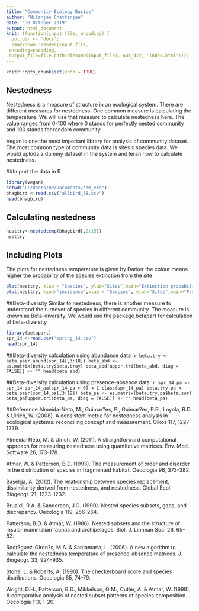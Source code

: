 ```yaml
---
title: "Community Ecology Basics"
author: "Nilanjan Chatterjee"
date: "30 October 2019"
output: html_document
knit: (function(input_file, encoding) {
  out_dir <- 'docs';
  rmarkdown::render(input_file,
 encoding=encoding,
 output_file=file.path(dirname(input_file), out_dir, 'index.html'))})
---
```


```r
knitr::opts_chunk$set(echo = TRUE)
```

## Nestedness
Nestedness is a measure of structure in an ecological system. 
There are different measures for nestedness. One common measure is calculating the temperature. 
We will use that measure to calculate nestedness here. The value ranges from 0-100 where 0 stands for perfectly nested community and 100 stands for random community

Vegan is one the most important library for analysis of community dataset. The most common type of community data is sites x species data. We would uploda a dummy dataset in the system and leran how to calculate nestedness.

##Import the data in R 
```r
library(vegan)
setwd("C:/Users/HP/Documents/com_eco")
bhagbird <-read.csv("allbird_38.csv")
head(bhagbird)

```

## Calculating nestedness
```r
nesttry<-nestedtemp(bhagbird[,2:15])
nesttry
```

## Including Plots
The plots for nestedness temperature is given by
Darker the colour means higher the probability of the species extinction from the site
```r
plot(nesttry, xlab = "Species", ylab="Sites",main="Extinction probability")
plot(nesttry, kind="incidence",xlab = "Species", ylab="Sites",main="Presence-absence")
```

##Beta-diversity
Similar to nestedness, there is another measure to understand the turnover of species in different community. The measure is known as Beta-diversity.
We would use the package betapart for calculation of beta-diversity

```r
library(betapart)
spr_14 <-read.csv("spring_14.csv")
head(spr_14)
```

##Beta-diversity calculation using abundance data
````r
beta.try <-beta.pair.abund(spr_14[,3:18])
beta_abd <- as.matrix(beta.try$beta.bray)
beta_abd[upper.tri(beta_abd, diag = FALSE)] <- ""
head(beta_abd)
```

##Beta-diversity calculation using presence-absence data
````r
spr_14_pa <-spr_14
spr_14_pa[spr_14_pa > 0] <-1
class(spr_14_pa)
beta.try.pa <-beta.pair(spr_14_pa[,3:18])
beta_pa <- as.matrix(beta.try.pa$beta.sor)
beta_pa[upper.tri(beta_pa, diag = FALSE)] <- ""
head(beta_pa)
```

##Reference
Almeida-Neto, M., Guimar?es, P., Guimar?es, P.R., Loyola, R.D. & Ulrich, W. (2008). A consistent metric for nestedness analysis in ecological systems: reconciling concept and measurement. Oikos 117, 1227-1239.

Almeida-Neto, M. & Ulrich, W. (2011). A straightforward computational approach for measuring nestedness using quantitative matrices. Env. Mod. Software 26, 173-178.

Atmar, W. & Patterson, B.D. (1993). The measurement of order and disorder in the distribution of species in fragmented habitat. Oecologia 96, 373-382.

Baselga, A. (2012). The relationship between species replacement, dissimilarity derived from nestedness, and nestedness. Global Ecol. Biogeogr. 21, 1223-1232.

Brualdi, R.A. & Sanderson, J.G. (1999). Nested species subsets, gaps, and discrepancy. Oecologia 119, 256-264.

Patterson, B.D. & Atmar, W. (1986). Nested subsets and the structure of insular mammalian faunas and archipelagos. Biol. J. Linnean Soc. 28, 65-82.

Rodr?guez-Giron?s, M.A. & Santamaria, L. (2006). A new algorithm to calculate the nestedness temperature of presence-absence matrices. J. Biogeogr. 33, 924-935.

Stone, L. & Roberts, A. (1990). The checkerboard score and species distributions. Oecologia 85, 74-79.

Wright, D.H., Patterson, B.D., Mikkelson, G.M., Cutler, A. & Atmar, W. (1998). A comparative analysis of nested subset patterns of species composition. Oecologia 113, 1-20.

